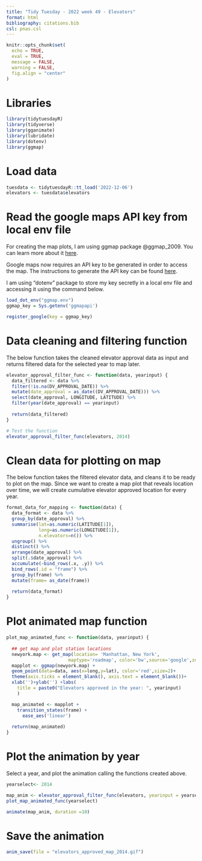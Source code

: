 ```yaml
---
title: "Tidy Tuesday - 2022 week 49 - Elevators"
format: html
bibliography: citations.bib
csl: pnas.csl
---
```


```r
knitr::opts_chunk$set(
  echo = TRUE,
  eval = TRUE,
  message = FALSE,
  warning = FALSE,
  fig.align = "center"
)
```

# Libraries

```r
library(tidytuesdayR)
library(tidyverse)
library(gganimate)
library(lubridate)
library(dotenv)
library(ggmap) 
```


# Load data

```r
tuesdata <- tidytuesdayR::tt_load('2022-12-06')
elevators <- tuesdata$elevators
```


# Read the google maps API key from local env file

For creating the map plots, I am using ggmap package @ggmap_2009. You can learn more about it [here](http://journal.r-project.org/archive/2013-1/kahle-wickham.pdf). 

Google maps now requires an API key to be generated in order to access the map. The instructions to generate the API key can be found [here](https://rdrr.io/cran/ggmap/man/register_google.html).

I am using "dotenv" package to store my key secretly in a local env file and accessing it using the command below. 

```r
load_dot_env("ggmap.env")
ggmap_key = Sys.getenv('ggmapapi')

register_google(key = ggmap_key)
```

# Data cleaning and filtering function

The below function takes the cleaned elevator approval data as input and returns filtered data for the selected year to map later.


```r

elevator_approval_filter_func <- function(data, yearinput) {
  data_filtered <- data %>%
  filter(!is.na(DV_APPROVAL_DATE)) %>% 
  mutate(date_approval = as_date((DV_APPROVAL_DATE))) %>% 
  select(date_approval, LONGITUDE, LATITUDE) %>% 
  filter(year(date_approval) == yearinput)
  
  return(data_filtered)
}

# Test the function
elevator_approval_filter_func(elevators, 2014)

```

# Clean data for plotting on map

The below function takes the filtered elevator data, and cleans it to be ready to plot on the map. Since we want to create a map plot that reveals location over time, we will create cumulative elevator approved location for every year.  

```r

format_data_for_mapping <- function(data) {
  data_format <- data %>% 
  group_by(date_approval) %>%
  summarise(lat=as.numeric(LATITUDE[1]),
            long=as.numeric(LONGITUDE[1]),
            n.elevators=n()) %>% 
  ungroup() %>% 
  distinct() %>% 
  arrange(date_approval) %>% 
  split(.$date_approval) %>% 
  accumulate(~bind_rows(.x, .y)) %>% 
  bind_rows(.id = "frame") %>%
  group_by(frame) %>% 
  mutate(frame= as_date(frame))
  
  return(data_format)
}

```

# Plot animated map function

```r

plot_map_animated_func <- function(data, yearinput) {
  
  ## get map and plot station locations 
  newyork.map <- get_map(location= 'Manhattan, New York', 
                       maptype='roadmap', color='bw',source='google',zoom=13)  
  mapplot <- ggmap(newyork.map) + 
  geom_point(data=data, aes(x=long,y=lat), color='red',size=2)+
  theme(axis.ticks = element_blank(), axis.text = element_blank())+
  xlab('')+ylab('') +labs(
    title = paste0("Elevators approved in the year: ", yearinput)
    )

  map_animated <- mapplot +
    transition_states(frame) + 
      ease_aes('linear')
  
  return(map_animated)
}
```

# Plot the animation by year

Select a year, and plot the animation calling the functions created above.

```r
yearselect<- 2014

map_anim <- elevator_approval_filter_func(elevators, yearinput = yearselect) %>% format_data_for_mapping() %>% 
plot_map_animated_func(yearselect)

animate(map_anim, duration =10)

```

# Save the animation


```r
anim_save(file = "elevators_approved_map_2014.gif")
```
